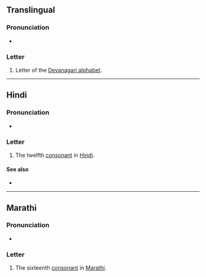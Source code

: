 {{also|ਠ|ㆆ|ㅎ}}
{{character info}}
==Translingual==

===Pronunciation===
* {{IPA|mul|/ʈʰə/}}

===Letter===
{{mul-Deva|ṭha}}

# Letter of the [[Devanagari alphabet]].

----

==Hindi==

===Pronunciation===
* {{hi-IPA|ठ.}}

===Letter===
{{head|hi|letter}}

# The twelfth [[consonant]] in [[Hindi]].

====See also====
* {{list:Devanagari script letters/hi}}

----

==Marathi==

===Pronunciation===
* {{IPA|mr|/ʈʰə/}}

===Letter===
{{head|mr|letter}}

# The sixteenth [[consonant]] in [[Marathi]].